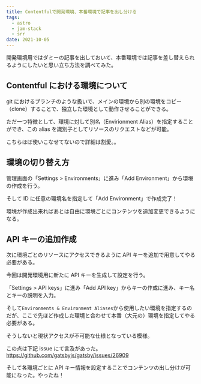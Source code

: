 ```yaml
---
title: Contentfulで開発環境、本番環境で記事を出し分ける
tags:
  - astro
  - jam-stack
  - srr
date: 2021-10-05
---
```


開発環境用ではダミーの記事を出しておいて、本番環境では記事を差し替えられるようにしたいと思い立ち方法を調べてみた。

## Contentful における環境について

git におけるブランチのような扱いで、メインの環境から別の環境をコピー（clone）することで、独立した環境として動作させることができる。

ただ一つ特徴として、環境に対して別名（Envirionment Alias）を指定することができ、この alias を識別子としてリソースのリクエストなどが可能。

こちらほぼ使いこなせてないので詳細は割愛。。

## 環境の切り替え方

管理画面の「Settings > Environments」に進み「Add Environment」から環境の作成を行う。

そして ID に任意の環境名を指定して「Add Environment」で作成完了！

環境が作成出来ればあとは自由に環境ごとにコンテンツを追加変更できるようになる。

## API キーの追加作成

次に環境ごとのリソースにアクセスできるように API キーを追加で用意してやる必要がある。

今回は開発環境用に新たに API キーを生成して設定を行う。

「Settings > API keys」に進み「Add API key」からキーの作成に進み、キー名とキーの説明を入力。

そして`Environments & Environment Aliases`から使用したい環境を指定するのだが、ここで先ほど作成した環境と合わせて本番（大元の）環境を指定してやる必要がある。

そうしないと現状アクセスが不可能な仕様となっている模様。

この点は下記 issue にて言及があった。
https://github.com/gatsbyjs/gatsby/issues/26909

そして各環境ごとに API キー情報を設定することでコンテンツの出し分けが可能になった。やったね！
